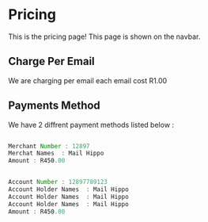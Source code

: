 # Pricing

This is the pricing page! This page is shown on the navbar.

## Charge Per Email
We are charging per email each email cost R1.00

## Payments Method
We have 2 diffrent payment methods listed below : 


```js filename="Mpesa.js" {3} copy

Merchant Number : 12897
Merchat Names  : Mail Hippo
Amount : R450.00

```


```js filename="FNB.js" {3} copy

Account Number : 12897789123
Account Holder Names  : Mail Hippo
Account Holder Names  : Mail Hippo
Account Holder Names  : Mail Hippo
Amount : R450.00

```
